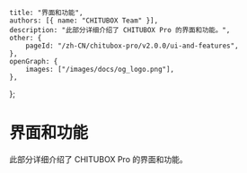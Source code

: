 	title: "界面和功能",
	authors: [{ name: "CHITUBOX Team" }],
	description: "此部分详细介绍了 CHITUBOX Pro 的界面和功能。",
	other: {
		pageId: "/zh-CN/chitubox-pro/v2.0.0/ui-and-features",
	},
	openGraph: {
		images: ["/images/docs/og_logo.png"],
	},
};

# 界面和功能

此部分详细介绍了 CHITUBOX Pro 的界面和功能。
